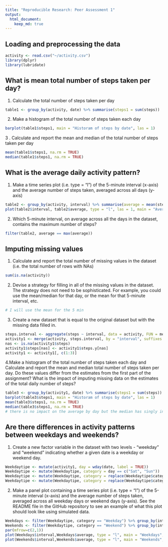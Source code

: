 ---
title: "Reproducible Research: Peer Assessment 1"
output: 
  html_document:
    keep_md: true
---


## Loading and preprocessing the data
```{r, echo=TRUE}
activity <- read.csv("~/activity.csv")
library(dplyr)
library(lubridate)
```

## What is mean total number of steps taken per day?

1.  Calculate the total number of steps taken per day
```{r, echo=TRUE}
table1 <- group_by(activity, date) %>% summarise(steps1 = sum(steps))
```

2.  Make a histogram of the total number of steps taken each day
```{r, echo=TRUE}
barplot(table1$steps1, main = "Historam of steps by date", las = 1)
```

3 . Calculate and report the mean and median of the total number of steps taken per day
```{r, echo=TRUE}
mean(table1$steps1, na.rm = TRUE)
median(table1$steps1, na.rm = TRUE)
```

## What is the average daily activity pattern?

1.  Make a time series plot (i.e. type = "l") of the 5-minute interval (x-axis) and the average number of steps taken, averaged across all days (y-axis)
```{r, echo=TRUE}
table2 <- group_by(activity, interval) %>% summarise(average = mean(steps, na.rm = TRUE))
plot(table2$interval, table2$average, type = "l", las = 1, main = "Average steps by time", xlab = "Time every 5 min", ylab = "Average steps")
```

2.  Which 5-minute interval, on average across all the days in the dataset, contains the maximum number of steps?
```{r, echo=TRUE}
filter(table2, average == max(average))
```

## Imputing missing values

1.  Calculate and report the total number of missing values in the dataset (i.e. the total number of rows with NAs)
```{r, echo=TRUE}
sum(is.na(activity))
```

2.  Devise a strategy for filling in all of the missing values in the dataset. The strategy does not need to be sophisticated. For example, you could use the mean/median for that day, or the mean for that 5-minute interval, etc.
```{r, echo=TRUE}
# I will use the mean for the 5 min
```

3.  Create a new dataset that is equal to the original dataset but with the missing data filled in.
```{r, echo=TRUE}
steps.interval <- aggregate(steps ~ interval, data = activity, FUN = mean)
activity1 <- merge(activity, steps.interval, by = "interval", suffixes = c("",".y"))
nas <- is.na(activity1$steps)
activity1$steps[nas] <- activity1$steps.y[nas]
activity1 <- activity1[, c(1:3)]
```

4.Make a histogram of the total number of steps taken each day and Calculate and report the mean and median total number of steps taken per day. Do these values differ from the estimates from the first part of the assignment? What is the impact of imputing missing data on the estimates of the total daily number of steps?
```{r, echo=TRUE}
table3 <- group_by(activity1, date) %>% summarise(steps1 = sum(steps))
barplot(table3$steps1, main = "Historam of steps by date", las = 1)
mean(table3$steps1, na.rm = TRUE)
median(table3$steps1, na.rm = TRUE)
# there is no impact on the average by day but the median has singly increased. 
```

## Are there differences in activity patterns between weekdays and weekends?

1.  Create a new factor variable in the dataset with two levels - "weekday" and "weekend" indicating whether a given date is a weekday or weekend day.
```{r, echo=TRUE}
Weekdaytipe <- mutate(activity1, day = wday(date, label = TRUE))
Weekdaytipe <- mutate(Weekdaytipe, category = day == c("Sat", "Sun"))
Weekdaytipe <- mutate(Weekdaytipe, category = replace(Weekdaytipe$category, Weekdaytipe$category == "TRUE","Weekend")) 
Weekdaytipe <- mutate(Weekdaytipe, category = replace(Weekdaytipe$category, Weekdaytipe$category == "FALSE","Weekday"))
```

2.  Make a panel plot containing a time series plot (i.e. type = "l") of the 5-minute interval (x-axis) and the average number of steps taken, averaged across all weekday days or weekend days (y-axis). See the README file in the GitHub repository to see an example of what this plot should look like using simulated data.
```{r, echo=TRUE}
Weekdays <- filter(Weekdaytipe, category == "Weekday") %>% group_by(interval) %>% summarise(average = mean(steps))%>% mutate(category = "Weekday") 
Weekends <- filter(Weekdaytipe, category == "Weekend") %>% group_by(interval) %>% summarise(average = mean(steps))%>% mutate(category = "Weekend") 
par(mfrow=c(2,1))
plot(Weekdays$interval,Weekdays$average, type = "l", main = "Weekdays", xlab = "", ylab = "")
plot(Weekends$interval,Weekends$average, type = "l", main = "Weekends", xlab = "Interval", ylab = "Average Steps")
```
